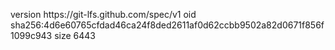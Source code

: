 version https://git-lfs.github.com/spec/v1
oid sha256:4d6e60765cfdad46ca24f8ded2611af0d62ccbb9502a82d0671f856f1099c943
size 6443
